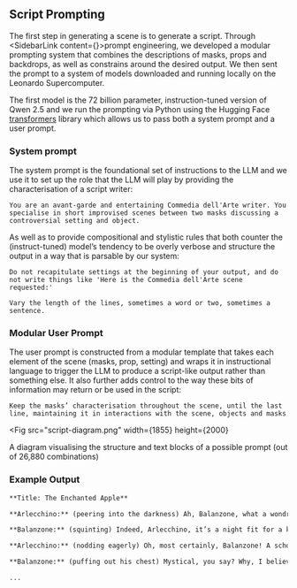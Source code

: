 
## Script Prompting

The first step in generating a scene is to generate a script. Through <SidebarLink content={<SectionPromptTactics />}>prompt engineering</SidebarLink>, we developed a modular prompting system that combines the descriptions of masks, props and backdrops, as well as constrains around the desired output. We then sent the prompt to a system of models downloaded and running locally on the Leonardo Supercomputer. 

The first model is the 72 billion parameter, instruction-tuned version of Qwen 2.5 and we run the prompting via Python using the Hugging Face [transformers](https://huggingface.co/docs/transformers/main/en/index) library which allows us to pass both a system prompt and a user prompt.

### System prompt

The system prompt is the foundational set of instructions to the LLM and we use it to set up the role that the LLM will play by providing the characterisation of a script writer:

```
You are an avant-garde and entertaining Commedia dell'Arte writer. You specialise in short improvised scenes between two masks discussing a controversial setting and object.
```

As well as to provide compositional and stylistic rules that both counter the (instruct-tuned) model’s tendency to be overly verbose and structure the output in a way that is parsable by our system:

```
Do not recapitulate settings at the beginning of your output, and do not write things like 'Here is the Commedia dell'Arte scene requested:' 
```

```
Vary the length of the lines, sometimes a word or two, sometimes a sentence.
```

### Modular User Prompt

The user prompt is constructed from a modular template that takes each element of the scene (masks, prop, setting) and wraps it in instructional language to trigger the LLM to produce a script-like output rather than something else. It also further adds control to the way these bits of information may return or be used in the script:

```
Keep the masks’ characterisation throughout the scene, until the last line, maintaining it in interactions with the scene, objects and masks
```

<Fig
  src="script-diagram.png"
  width={1855}
  height={2000}
>
  A diagram visualising the structure and text blocks of a possible prompt (out of 26,880 combinations)
</Fig>

### Example Output

```markdown
**Title: The Enchanted Apple**

**Arlecchino:** (peering into the darkness) Ah, Balanzone, what a wondrous night! The moon casts its silvery glow upon these ancient stones.

**Balanzone:** (squinting) Indeed, Arlecchino, it’s a night fit for a king! Or perhaps a queen, if you prefer. (chuckles) But I suspect it’s more fitting for a scholar such as myself.

**Arlecchino:** (nodding eagerly) Oh, most certainly, Balanzone! A scholar of great repute, no doubt. What do you make of this cavern's reflections? They seem almost... mystical.

**Balanzone:** (puffing out his chest) Mystical, you say? Why, I believe we stand in the presence of a portal to another realm! (pauses) Or perhaps it’s just a very wet cave. But let’s not quibble over details.

...
```
